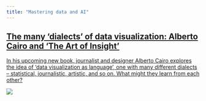 ```yaml
---
title: "Mastering data and AI"
---
```


::: {.content-container}
::: {.top-story}
<a href="posts/some-post.qmd">

::: grid
::: {.g-col-12 .g-col-lg-4 .top-story-text}
## The many ‘dialects’ of data visualization: Alberto Cairo and ‘The Art of Insight’
In his upcoming new book, journalist and designer Alberto Cairo explores the idea of 'data visualization as language', one with many different dialects -- statistical, journalistic, artistic, and so on. What might they learn from each other? 
:::
::: {.g-col-12 .g-col-lg-8 .top-story-img}
![](images/functional-data-engineering.png)
:::
:::
</a>

:::
:::